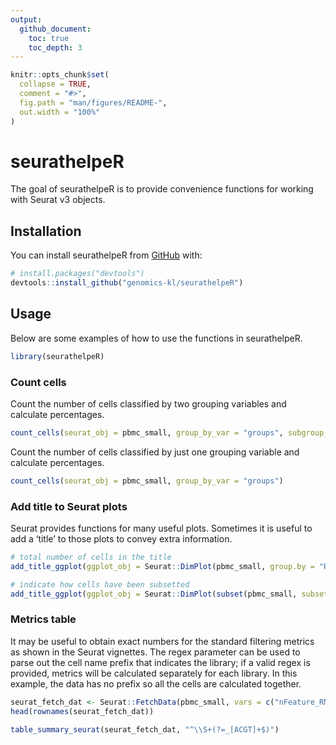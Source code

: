 ```yaml
---
output:
  github_document:
    toc: true
    toc_depth: 3
---
```


<!-- README.md is generated from README.Rmd. Please edit that file -->

```r
knitr::opts_chunk$set(
  collapse = TRUE,
  comment = "#>",
  fig.path = "man/figures/README-",
  out.width = "100%"
)
```
# seurathelpeR

<!-- badges: start -->
<!-- badges: end -->

The goal of seurathelpeR is to provide convenience functions for working with Seurat v3 objects.

## Installation

You can install seurathelpeR from [GitHub](https://github.com/) with:

``` r
# install.packages("devtools")
devtools::install_github("genomics-kl/seurathelpeR")
```
## Usage

Below are some examples of how to use the functions in seurathelpeR.

```r
library(seurathelpeR)
```

### Count cells

Count the number of cells classified by two grouping variables and calculate percentages.

```r
count_cells(seurat_obj = pbmc_small, group_by_var = "groups", subgroup_var = "RNA_snn_res.0.8")
```

Count the number of cells classified by just one grouping variable and calculate percentages.

```r
count_cells(seurat_obj = pbmc_small, group_by_var = "groups")
```

### Add title to Seurat plots

Seurat provides functions for many useful plots. Sometimes it is useful to add a 'title' to those plots to convey extra information.

```r
# total number of cells in the title
add_title_ggplot(ggplot_obj = Seurat::DimPlot(pbmc_small, group.by = "RNA_snn_res.0.8", split.by = "groups"), plot_title = paste0("n=",(length(Seurat::Idents(pbmc_small)))))

# indicate how cells have been subsetted
add_title_ggplot(ggplot_obj = Seurat::DimPlot(subset(pbmc_small, subset = groups == "g1"), group.by = "RNA_snn_res.0.8"), plot_title = "Group g1")
```

### Metrics table

It may be useful to obtain exact numbers for the standard filtering metrics as shown in the Seurat vignettes. The regex parameter can be used to parse out the cell name prefix that indicates the library; if a valid regex is provided, metrics will be calculated separately for each library. In this example, the data has no prefix so all the cells are calculated together.

```r
seurat_fetch_dat <- Seurat::FetchData(pbmc_small, vars = c("nFeature_RNA", "nCount_RNA"))
head(rownames(seurat_fetch_dat))

table_summary_seurat(seurat_fetch_dat, "^\\S+(?=_[ACGT]+$)")
```
